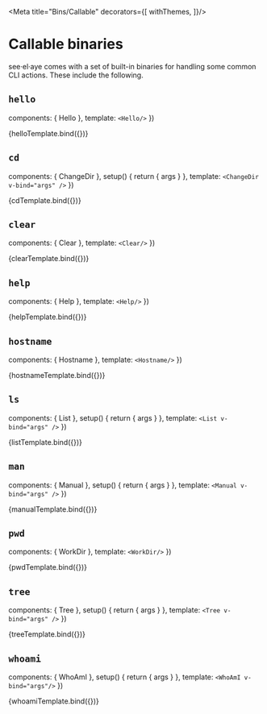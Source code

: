 


<Meta
  title="Bins/Callable"
  decorators={[
    withThemes,
  ]}/>

# Callable binaries

see·el·aye comes with a set of built-in binaries for handling some common CLI
actions. These include the following.

## `hello`

<Description of={Hello}/>

  components: { Hello },
  template: `
    <Hello/>
  `
})

<Canvas>
  <Story name="hello">
    {helloTemplate.bind({})}
  </Story>
</Canvas>

## `cd`

<Description of={ChangeDir}/>

  components: { ChangeDir },
  setup() {
    return { args }
  },
  template: `
    <ChangeDir v-bind="args" />
  `
})

<Canvas>
  <Story
    name="cd"
    argTypes={{
      '--verbose/-v': {
        table: {
          type: { summary: 'boolean' },
          defaultValue: { summary: false },
        },
        description: cdBinary.kwargs[0].description,
        control: null
      },
      'dirpath': {
        table: {
          type: { summary: 'string' },
          defaultValue: { summary: cdBinary.args[0].default },
        },
        description: cdBinary.args[0].description,
        control: null
      },
    }}
    args={{
      argv: [
        '--verbose',
        '~/c',
      ],
    }}>
    {cdTemplate.bind({})}
  </Story>
</Canvas>

<ArgsTable story="cd"/>

## `clear`

<Description of={Clear}/>

  components: { Clear },
  template: `
    <Clear/>
  `
})

<Canvas>
  <Story name="clear">
    {clearTemplate.bind({})}
  </Story>
</Canvas>

## `help`

<Description of={Help}/>

  components: { Help },
  template: `
    <Help/>
  `
})

<Canvas>
  <Story name="help">
    {helpTemplate.bind({})}
  </Story>
</Canvas>

## `hostname`

<Description of={Hostname}/>

  components: { Hostname },
  template: `
    <Hostname/>
  `
})

<Canvas>
  <Story name="hostname">
    {hostnameTemplate.bind({})}
  </Story>
</Canvas>

## `ls`

<Description of={List}/>

  components: { List },
  setup() {
    return { args }
  },
  template: `
    <List v-bind="args" />
  `
})

<Canvas>
  <Story
    name="ls"
    argTypes={{
      '--all/-a': {
        table: {
          type: { summary: 'boolean' },
          defaultValue: { summary: lsBinary.kwargs[0].default },
        },
        description: lsBinary.kwargs[0].description,
        control: null
      },
      'dirpath': {
        table: {
          type: { summary: 'string' },
          defaultValue: { summary: lsBinary.args[0].default },
        },
        description: lsBinary.args[0].description,
        control: null
      },
    }}
    args={{
      argv: [
        '--all',
        '~',
      ],
    }}>
    {listTemplate.bind({})}
  </Story>
</Canvas>

<ArgsTable story="ls"/>

## `man`

<Description of={Manual}/>

  components: { Manual },
  setup() {
    return { args }
  },
  template: `
    <Manual v-bind="args" />
  `
})

<Canvas>
  <Story
    name="man"
    argTypes={{
      'bin': {
        table: {
          type: { summary: 'string' },
        },
        description: manBinary.args[0].description,
        control: null
      },
    }}
    args={{
      argv: [
        'tree',
      ],
    }}>
    {manualTemplate.bind({})}
  </Story>
</Canvas>

<ArgsTable story="man"/>

## `pwd`

<Description of={WorkDir}/>

  components: { WorkDir },
  template: `
    <WorkDir/>
  `
})

<Canvas>
  <Story name="pwd">
    {pwdTemplate.bind({})}
  </Story>
</Canvas>

## `tree`

<Description of={Tree}/>

  components: { Tree },
  setup() {
    return { args }
  },
  template: `
    <Tree v-bind="args" />
  `
})

<Canvas>
  <Story
    name="tree"
    argTypes={{
      '--verbose/-v': {
        table: {
          type: { summary: 'boolean' },
          defaultValue: { summary: treeBinary.kwargs[0].default },
        },
        description: treeBinary.kwargs[0].description,
        control: null
      },
      'dirpath': {
        table: {
          type: { summary: 'string' },
          defaultValue: { summary: treeBinary.args[0].default },
        },
        description: treeBinary.args[0].description,
        control: null
      },
    }}
    args={{
      argv: [
        '--verbose',
        '~',
      ],
    }}>
    {treeTemplate.bind({})}
  </Story>
</Canvas>

<ArgsTable story="tree"/>

## `whoami`

<Description of={WhoAmI}/>

  components: { WhoAmI },
  setup() {
    return { args }
  },
  template: `
    <WhoAmI v-bind="args"/>
  `
})

<Canvas>
  <Story
    name="whoami"
    argTypes={{
      '--groot/-g': {
        table: {
          type: { summary: 'boolean' },
          defaultValue: { summary: whoamiBinary.kwargs[0].default },
        },
        description: whoamiBinary.kwargs[0].description,
        control: null
      },
    }}
    args={{ argv: ['--groot'] }}>
    {whoamiTemplate.bind({})}
  </Story>
</Canvas>

<ArgsTable story="whoami"/>
